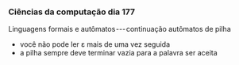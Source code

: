 




### Ciências da computação dia 177

Linguagens formais e autômatos --- continuação autômatos de pilha

-   você não pode ler ε mais de uma vez seguida
-   a pilha sempre deve terminar vazia para a palavra ser aceita


